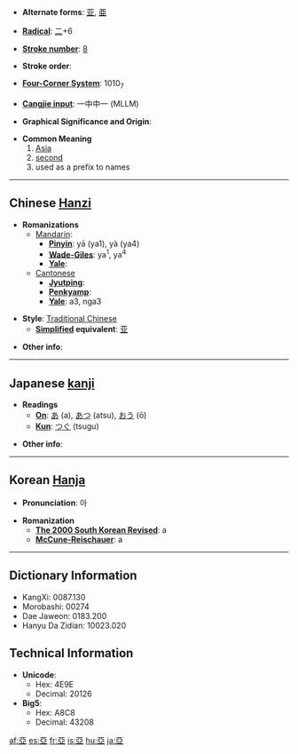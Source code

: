 * '''Alternate forms''': [[亚]], [[亜]]

* '''[[Wiktionary:Chinese radical index| Radical]]''': [[Wiktionary:Chinese radical index 二|二]]+6

* '''[[Wiktionary:Chinese total strokes index|Stroke number]]''': [[Wiktionary:Chinese total strokes index 8|8]]

* '''Stroke order''': 

* '''[[Wiktionary:Chinese four corner index|Four-Corner System]]''': 1010<sub>7</sub>

* '''[[Wiktionary:Chinese Cangjie index|Cangjie input]]''': 一中中一 (MLLM)

* '''Graphical Significance and Origin''': 

* '''Common Meaning'''
*#[[Asia]]
*#[[second]]
*#used as a prefix to names

----

== Chinese [[Hanzi]] ==

* '''Romanizations'''
** [[Mandarin]]:
*** '''[[Pinyin]]''': yā (ya1), yà (ya4)
*** '''[[Wade-Giles]]''': ya<sup>1</sup>, ya<sup>4</sup>
*** '''[[Yale]]''': 
**[[Cantonese]]
***'''[[Jyutping]]''':
***'''[[Penkyamp]]''': 
***'''[[Yale]]''': a3, nga3

* '''Style''': [[Traditional Chinese]] 
** '''[[Simplified Chinese|Simplified]] equivalent''': [[亚]]

* '''Other info''': 

----

== Japanese [[kanji]] ==

* '''Readings'''
** '''[[On]]''': [[あ]] (a), [[あつ]] (atsu), [[おう]] (ō)
** '''[[Kun]]''': [[つぐ]] (tsugu)

* '''Other info''':  

----

== Korean [[Hanja]] ==

* '''Pronunciation''': 아

* '''Romanization'''
** '''[[The 2000 South Korean Revised Romanization|The 2000 South Korean Revised]]''': a
** '''[[McCune-Reischauer]]''': a

----

== Dictionary Information ==

* KangXi: 0087.130
* Morobashi: 00274
* Dae Jaweon: 0183.200
* Hanyu Da Zidian: 10023.020

== Technical Information ==

* '''Unicode''':
** Hex: 4E9E
** Decimal: 20126
* '''Big5''':
** Hex: A8C8
** Decimal: 43208

[[af:亞]]
[[es:亞]]
[[fr:亞]]
[[is:亞]]
[[hu:亞]]
[[ja:亞]]
